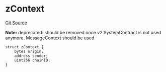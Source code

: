# zContext
[Git Source](https://github.com/zeta-chain/protocol-contracts/blob/main/docs/src/contracts/zevm/interfaces/UniversalContract.sol)

**Note:**
deprecated: should be removed once v2 SystemContract is not used anymore.
MessageContext should be used


```solidity
struct zContext {
    bytes origin;
    address sender;
    uint256 chainID;
}
```

